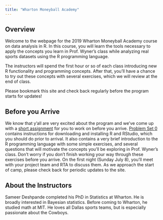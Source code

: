```yaml
---
title: "Wharton Moneyball Academy"
---
```


## Overview

Welcome to the webpage for the 2019 Wharton Moneyball Academy course on data analysis in R.
In this course, you will learn the tools necessary to apply the concepts you learn in Prof. Wyner's class while analyzing real sports datasets using the R programming language.

The instructors will spend the first hour or so of each class introducing new R functionality and programming concepts.
After that, you'll have a chance to try out these concepts with several exercises, which we will review at the end of class.

Please bookmark this site and check back regularly before the program starts for updates!

<!--
During the second week of the program, you and your teammates will have time to work on an open-ended project and take a ``deep dive'' into one of several data sets.
A list of tentative projects can be found on the [Projects](project_info.html) page. 
On the last day, you and your team will present your findings to the rest of the camp. 
During the second week, you and your project team will have more time to work on your project (details below!) in the afternoon class and in the evening. 

-->

## Before you Arrive

We know that y'all are very excited about the program and we've come up with a [short assignment](ps0.html) for you to work on before you arrive.
[Problem Set 0](ps0.html) contains instructions for downloading and installing R and RStudio, which you should do prior to arrival. 
It also contains a very brief introduction to the R programming language with some simple exercises, and several questions that will motivate the concepts you'll be exploring in Prof. Wyner's class. 
Don't worry if you don't finish working your way through these exercises before you arrive.
On the first night (Sunday July 8), you'll meet with your project team and RTA to discuss them. 
As we approach the start of camp, please check back for periodic updates to the site. 

## About the Instructors

Sameer Deshpande completed his PhD in Statistics at Wharton. He is broadly interested in Bayesian statistics. Before coming to Wharton, he studied math at MIT. He loves all Dallas sports teams, but is especially passionate about the Cowboys.